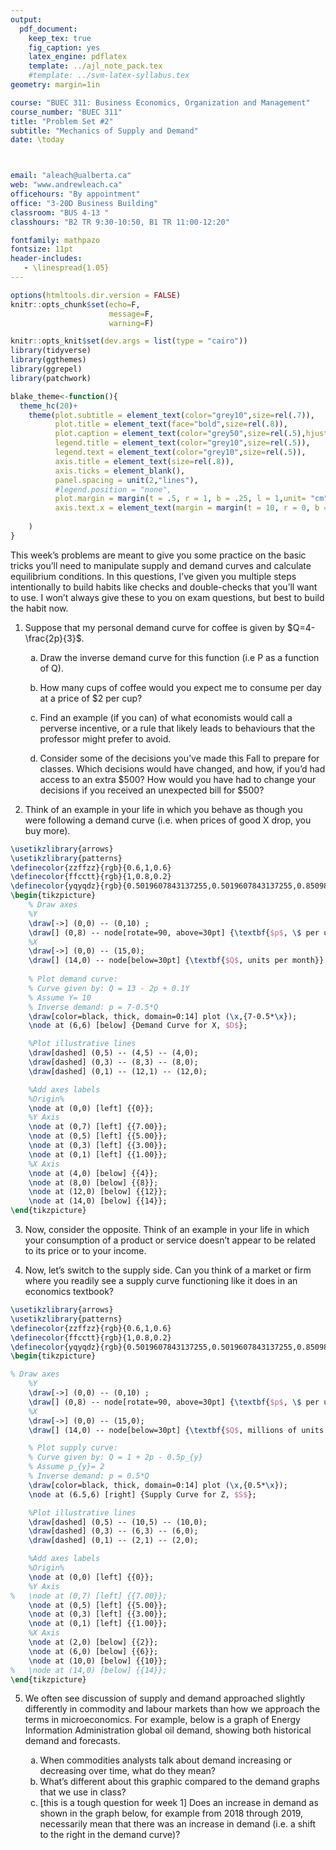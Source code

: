 ```yaml
---
output: 
  pdf_document:
    keep_tex: true
    fig_caption: yes
    latex_engine: pdflatex
    template: ../ajl_note_pack.tex
    #template: ../svm-latex-syllabus.tex
geometry: margin=1in

course: "BUEC 311: Business Economics, Organization and Management"
course_number: "BUEC 311"
title: "Problem Set #2"
subtitle: "Mechanics of Supply and Demand"
date: \today



email: "aleach@ualberta.ca"
web: "www.andrewleach.ca"
officehours: "By appointment"
office: "3-20D Business Building"
classroom: "BUS 4-13 "
classhours: "B2 TR 9:30-10:50, B1 TR 11:00-12:20"

fontfamily: mathpazo
fontsize: 11pt
header-includes:
   - \linespread{1.05}
---
```


```r
options(htmltools.dir.version = FALSE)
knitr::opts_chunk$set(echo=F,
                      message=F,
                      warning=F)

knitr::opts_knit$set(dev.args = list(type = "cairo"))
library(tidyverse)
library(ggthemes)
library(ggrepel)
library(patchwork)

blake_theme<-function(){
  theme_hc(20)+
    theme(plot.subtitle = element_text(color="grey10",size=rel(.7)),
          plot.title = element_text(face="bold",size=rel(.8)),
          plot.caption = element_text(color="grey50",size=rel(.5),hjust=0),
          legend.title = element_text(color="grey10",size=rel(.5)),
          legend.text = element_text(color="grey10",size=rel(.5)),
          axis.title = element_text(size=rel(.8)),
          axis.ticks = element_blank(),
          panel.spacing = unit(2,"lines"),
          #legend.position = "none",
          plot.margin = margin(t = .5, r = 1, b = .25, l = 1,unit= "cm"),
          axis.text.x = element_text(margin = margin(t = 10, r = 0, b = 0, l = 0))
          
    )
}
```
This week's problems are meant to give you some practice on the basic tricks you'll need to manipulate supply and demand curves and calculate equilibrium conditions. In this questions, I've given you multiple steps intentionally to build habits like checks and double-checks that you'll want to use. I won't always give these to you on exam questions, but best to build the habit now.

1. Suppose that my personal demand curve for coffee is given by $Q=4-\frac{2p}{3}$.

   a) Draw the inverse demand curve for this function (i.e P as a function of Q).
   
   b) How many cups of coffee would you expect me to consume per day at a price of      $2 per cup?

   b) Find an example (if you can) of what economists would call a perverse incentive, or a rule that likely leads to behaviours that the professor might prefer to avoid.

   c) Consider some of the decisions you've made this Fall to prepare for classes. Which decisions would have changed, and how, if you'd had access to an extra $500? How would you have had to change your decisions if you received an unexpected bill for $500?

2. Think of an example in your life in which you behave as though you were following a demand curve (i.e. when prices of good X drop, you buy more). 
  
```tikz
\usetikzlibrary{arrows}
\usetikzlibrary{patterns}
\definecolor{zzffzz}{rgb}{0.6,1,0.6}
\definecolor{ffcctt}{rgb}{1,0.8,0.2}
\definecolor{yqyqdz}{rgb}{0.5019607843137255,0.5019607843137255,0.8509803921568627}
\begin{tikzpicture}
	% Draw axes
	%Y
	\draw[->] (0,0) -- (0,10) ;
	\draw[] (0,8) -- node[rotate=90, above=30pt] {\textbf{$p$, \$ per unit}} (0,8);
	%X
	\draw[->] (0,0) -- (15,0);
	\draw[] (14,0) -- node[below=30pt] {\textbf{$Q$, units per month}} (14,0);
  
	% Plot demand curve:
	% Curve given by: Q = 13 - 2p + 0.1Y
	% Assume Y= 10
	% Inverse demand: p = 7-0.5*Q
	\draw[color=black, thick, domain=0:14] plot (\x,{7-0.5*\x});
	\node at (6,6) [below] {Demand Curve for X, $D$};

	%Plot illustrative lines
	\draw[dashed] (0,5) -- (4,5) -- (4,0);
	\draw[dashed] (0,3) -- (8,3) -- (8,0);
	\draw[dashed] (0,1) -- (12,1) -- (12,0);

	%Add axes labels
	%Origin%
	\node at (0,0) [left] {{0}};
	%Y Axis
	\node at (0,7) [left] {{7.00}};
	\node at (0,5) [left] {{5.00}};
	\node at (0,3) [left] {{3.00}};
	\node at (0,1) [left] {{1.00}};
	%X Axis
	\node at (4,0) [below] {{4}};
	\node at (8,0) [below] {{8}};
	\node at (12,0) [below] {{12}};
	\node at (14,0) [below] {{14}};
\end{tikzpicture}
```
\centering
\includegraphics[width=0.65\textwidth]{week_1_problems_files/figure-latex/demand_1-1.png}


3. Now, consider the opposite. Think of an example in your life in which your consumption of a product or service doesn't appear to be related to its price or to your income.


\newpage


4. Now, let's switch to the supply side. Can you think of a market or firm where you readily see a supply curve functioning like it does in an economics textbook?

```tikz
\usetikzlibrary{arrows}
\usetikzlibrary{patterns}
\definecolor{zzffzz}{rgb}{0.6,1,0.6}
\definecolor{ffcctt}{rgb}{1,0.8,0.2}
\definecolor{yqyqdz}{rgb}{0.5019607843137255,0.5019607843137255,0.8509803921568627}
\begin{tikzpicture}

% Draw axes
	%Y
	\draw[->] (0,0) -- (0,10) ;
	\draw[] (0,8) -- node[rotate=90, above=30pt] {\textbf{$p$, \$ per unit}} (0,8);
	%X
	\draw[->] (0,0) -- (15,0);
	\draw[] (14,0) -- node[below=30pt] {\textbf{$Q$, millions of units per year}} (14,0);

	% Plot supply curve:
	% Curve given by: Q = 1 + 2p - 0.5p_{y}
	% Assume p_{y}= 2
	% Inverse demand: p = 0.5*Q
	\draw[color=black, thick, domain=0:14] plot (\x,{0.5*\x});
	\node at (6.5,6) [right] {Supply Curve for Z, $S$};

	%Plot illustrative lines
	\draw[dashed] (0,5) -- (10,5) -- (10,0);
	\draw[dashed] (0,3) -- (6,3) -- (6,0);
	\draw[dashed] (0,1) -- (2,1) -- (2,0);

	%Add axes labels
	%Origin%
	\node at (0,0) [left] {{0}};
	%Y Axis
%	\node at (0,7) [left] {{7.00}};
	\node at (0,5) [left] {{5.00}};
	\node at (0,3) [left] {{3.00}};
	\node at (0,1) [left] {{1.00}};
	%X Axis
	\node at (2,0) [below] {{2}};
	\node at (6,0) [below] {{6}};
	\node at (10,0) [below] {{10}};
%	\node at (14,0) [below] {{14}};
\end{tikzpicture}

```
\centering
\includegraphics[width=0.5\textwidth]{week_1_problems_files/figure-latex/supply_1-1.png}

5. We often see discussion of supply and demand approached slightly differently in commodity and labour markets than how we approach the terms in microeconomics. For example, below is a graph of Energy Information Administration global oil demand, showing both historical demand and forecasts. 

   a) When commodities analysts talk about demand increasing or decreasing over time, what do they mean?
   b) What's different about this graphic compared to the demand graphs that we use in class?
   c) [this is a tough question for week 1] Does an increase in demand as shown in the graph below, for example from 2018 through 2019, necessarily mean that there was an increase in demand (i.e. a shift to the right in the demand curve)?
   
   \centering
\includegraphics[width=0.85\textwidth]{week_1_problems_files/figure-latex/demand_new.png}
